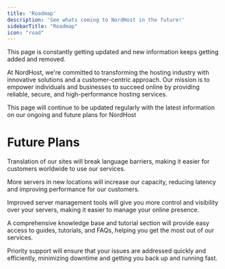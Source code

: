 ```yaml
---
title: 'Roadmap'
description: 'See whats coming to NordHost in the future!'
sidebarTitle: "Roadmap"
icon: "road"
---
```


<Warning>This page is constantly getting updated and new information keeps getting added and removed.</Warning>

At NordHost, we're committed to transforming the hosting industry with innovative solutions and a customer-centric approach. Our mission is to empower individuals and businesses to succeed online by providing reliable, secure, and high-performance hosting services. 

This page will continue to be updated regularly with the latest information on our ongoing and future plans for NordHost

# Future Plans

<Card title="Multilingual Support">Translation of our sites will break language barriers, making it easier for customers worldwide to use our services.</Card>

<Card title="Expanded Server Capacity">More servers in new locations will increase our capacity, reducing latency and improving performance for our customers.</Card>

<Card title="Enhanced Server Management">Improved server management tools will give you more control and visibility over your servers, making it easier to manage your online presence.</Card>

<Card title="Knowledge Base and Tutorials">A comprehensive knowledge base and tutorial section will provide easy access to guides, tutorials, and FAQs, helping you get the most out of our services.</Card>

<Card title="Priority Support">Priority support will ensure that your issues are addressed quickly and efficiently, minimizing downtime and getting you back up and running fast.</Card>